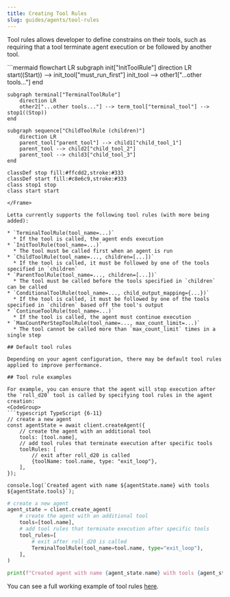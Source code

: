 ```yaml
---
title: Creating Tool Rules
slug: guides/agents/tool-rules
---
```


Tool rules allows developer to define constrains on their tools, such as requiring that a tool terminate agent execution or be followed by another tool.

<Frame>
```mermaid
flowchart LR
    subgraph init["InitToolRule"]
        direction LR
        start((Start)) --> init_tool["must_run_first"]
        init_tool --> other1["...other tools..."]
    end

    subgraph terminal["TerminalToolRule"]
        direction LR
        other2["...other tools..."] --> term_tool["terminal_tool"] --> stop1((Stop))
    end

    subgraph sequence["ChildToolRule (children)"]
        direction LR
        parent_tool["parent_tool"] --> child1["child_tool_1"]
        parent_tool --> child2["child_tool_2"]
        parent_tool --> child3["child_tool_3"]
    end

    classDef stop fill:#ffcdd2,stroke:#333
    classDef start fill:#c8e6c9,stroke:#333
    class stop1 stop
    class start start
```
</Frame>

Letta currently supports the following tool rules (with more being added):

* `TerminalToolRule(tool_name=...)`
  * If the tool is called, the agent ends execution
* `InitToolRule(tool_name=...)`
  * The tool must be called first when an agent is run
* `ChildToolRule(tool_name=..., children=[...])`
  * If the tool is called, it must be followed by one of the tools specified in `children`
* `ParentToolRule(tool_name=..., children=[...])`
  * The tool must be called before the tools specified in `children` can be called
* `ConditionalToolRule(tool_name=..., child_output_mapping={...})`
  * If the tool is called, it must be followed by one of the tools specified in `children` based off the tool's output
* `ContinueToolRule(tool_name=...)`
  * If the tool is called, the agent must continue execution
* `MaxCountPerStepToolRule(tool_name=..., max_count_limit=...)`
  * The tool cannot be called more than `max_count_limit` times in a single step

## Default tool rules

Depending on your agent configuration, there may be default tool rules applied to improve performance.

## Tool rule examples

For example, you can ensure that the agent will stop execution after the `roll_d20` tool is called by specifying tool rules in the agent creation:
<CodeGroup>
```typescript TypeScript {6-11}
// create a new agent
const agentState = await client.createAgent({
    // create the agent with an additional tool
    tools: [tool.name],
    // add tool rules that terminate execution after specific tools
    toolRules: [
        // exit after roll_d20 is called
        {toolName: tool.name, type: "exit_loop"},
    ],
});

console.log(`Created agent with name ${agentState.name} with tools ${agentState.tools}`);
```
```python Python {6-11}
# create a new agent
agent_state = client.create_agent(
    # create the agent with an additional tool
    tools=[tool.name],
    # add tool rules that terminate execution after specific tools
    tool_rules=[
        # exit after roll_d20 is called
        TerminalToolRule(tool_name=tool.name, type="exit_loop"),
    ],
)

print(f"Created agent with name {agent_state.name} with tools {agent_state.tools}")
```
</CodeGroup>

You can see a full working example of tool rules [here](https://github.com/letta-ai/letta/blob/0.5.2/examples/tool_rule_usage.py).
